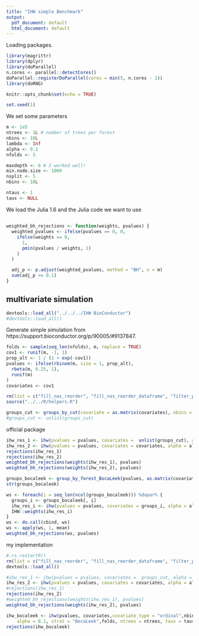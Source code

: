 ```yaml
---
title: "IHW simple Benchmark"
output:
  pdf_document: default
  html_document: default
---
```



Loading packages.
```r
library(magrittr)
library(dplyr)
library(doParallel)
n.cores <- parallel::detectCores()
doParallel::registerDoParallel(cores = min(5, n.cores - 1))
library(doRNG)

knitr::opts_chunk$set(echo = TRUE)

set.seed(1)
```

We set some parameters 

```r
m <- 1e5
ntrees <- 1L # number of trees per forest
nbins <- 10L
lambda <- Inf
alpha <- 0.1
nfolds <- 5

maxdepth <- 6 # 3 worked well!
min.node.size <- 1000
nsplit <- 5
nbins <- 10L

ntaus <- 1
taus <- NULL
```

We load the Julia 1.6 and the Julia code we want to use

##
```r
weighted_bh_rejections <- function(weights, pvalues) {
  weighted_pvalues <- ifelse(pvalues == 0, 0,
    ifelse(weights == 0,
      1,
      pmin(pvalues / weights, 1)
    )
  )

  adj_p <- p.adjust(weighted_pvalues, method = "BH", n = m)
  sum(adj_p <= 0.1)
}
```

## multivariate simulation
```r
devtools::load_all("../../../IHW BioConductor")
#devtools::load_all()
```

Generate simple simulation from https://support.bioconductor.org/p/90005/#9137847. 
```r
folds <- sample(seq_len(nfolds), m, replace = TRUE)
cov1 <- runif(m, -1, 1)
prop_alt <- 1 / (1 + exp(-cov1))
pvalues <- ifelse(rbinom(m, size = 1, prop_alt),
  rbeta(m, 0.25, 1),
  runif(m)
)
covariates <- cov1
```

```r
rm(list = c("fill_nas_reorder", "fill_nas_reorder_dataframe", "filter_pvals_for_optim", "get_bh_threshold", "get_bh_thresholds", "get_wbh_weights", "group_by_forest_BocaLeek", "group_by_forest_BocaLeek2", "group_by_forest_Julia", "group_by_forest_RFCDE", "groups_by_cut", "groups_by_filter", "lsl_pi0_est", "mydiv", "padj_to_threshold", "posteori_regularization"))
source("../../R/helpers.R")
```

```r
groups_cut <- groups_by_cut(covariate = as.matrix(covariates), nbins = 40)
#groups_cut <- unlist(groups_cut)
```

official package 
```r
ihw_res_1 <- ihw(pvalues = pvalues, covariates =  unlist(groups_cut), alpha = alpha, folds = folds, lambda = Inf, covariate_type = "nominal")
ihw_res_2 <- ihw(pvalues = pvalues, covariates = covariates, alpha = alpha, folds = folds, lambda = Inf, covariate_type = "ordinal")
rejections(ihw_res_1)
rejections(ihw_res_2)
weighted_bh_rejections(weights(ihw_res_1), pvalues)
weighted_bh_rejections(weights(ihw_res_2), pvalues)
```
```r
groups_bocaleek <- group_by_forest_BocaLeek(pvalues, as.matrix(covariates), folds, ntrees = ntrees, taus = taus, ntaus = ntaus, maxdepth = maxdepth, min.node.size = min.node.size, nsplit = nsplit)
str(groups_bocaleek)
```

```r
ws <- foreach(i = seq_len(ncol(groups_bocaleek))) %dopar% {
  groups_i <- groups_bocaleek[, i]
  ihw_res_i <- ihw(pvalues = pvalues, covariates = groups_i, alpha = alpha, folds = folds, lambda = lambda, covariate_type = "nominal")
  IHW::weights(ihw_res_i)
}
ws <- do.call(cbind, ws)
ws <- apply(ws, 1, mean)
weighted_bh_rejections(ws, pvalues)
```
my implementation


```r
#.rs.restartR()
rm(list = c("fill_nas_reorder", "fill_nas_reorder_dataframe", "filter_pvals_for_optim", "get_bh_threshold", "get_bh_thresholds", "get_wbh_weights", "group_by_forest_BocaLeek", "group_by_forest_BocaLeek2", "group_by_forest_Julia", "group_by_forest_RFCDE", "groups_by_cut", "groups_by_filter", "lsl_pi0_est", "mydiv", "padj_to_threshold", "posteori_regularization"))
devtools::load_all()
```

```r
#ihw_res_1 <- ihw(pvalues = pvalues, covariates =  groups_cut, alpha = alpha, folds = folds, lambda = Inf, covariate_type = "nominal")
ihw_res_2 <- ihw(pvalues = pvalues, covariates = covariates, alpha = alpha, folds = folds, lambda = Inf, covariate_type = "ordinal")
#rejections(ihw_res_1)
rejections(ihw_res_2)
#weighted_bh_rejections(weights(ihw_res_1), pvalues)
weighted_bh_rejections(weights(ihw_res_2), pvalues)
```

```r
ihw_bocaleek <- ihw(pvalues, covariates,covariate_type = "ordinal",nbins == "auto",
    alpha = 0.1, strat = "BocaLeek",folds, ntrees = ntrees, taus = taus, ntaus = ntaus, maxdepth = maxdepth, min.node.size = min.node.size, nsplit = nsplit, lambda = Inf)
rejections(ihw_bocaleek)
```



